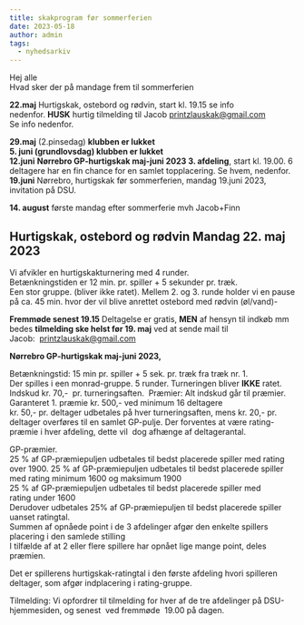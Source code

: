 ```yaml
---
title: skakprogram før sommerferien
date: 2023-05-18
author: admin
tags:
  - nyhedsarkiv
---
```


Hej alle  
Hvad sker der på mandage frem til sommerferien

**22.maj** Hurtigskak, ostebord og rødvin, start kl. 19.15 se info nedenfor. **HUSK** hurtig tilmelding til Jacob [printzlauskak@gmail.com](mailto:printzlauskak@gmail.com)   
Se info nedenfor.

**29.maj** (2.pinsedag) **klubben er lukket  
5\. juni (grundlovsdag) klubben er lukket**  
**12.juni** **Nørrebro GP-hurtigskak maj-juni 2023 3. afdeling**, start kl. 19.00. 6 deltagere har en fin chance for en samlet topplacering. Se hvem, nedenfor.  
**19.juni** Nørrebro, hurtigskak før sommerferien, mandag 19.juni 2023, invitation på DSU.

**14\. august** første mandag efter sommerferie mvh Jacob+Finn 

## **Hurtigskak, ostebord og rødvin Mandag 22. maj 2023**

Vi afvikler en hurtigskakturnering med 4 runder.  
Betænkningstiden er 12 min. pr. spiller + 5 sekunder pr. træk.  
Een stor gruppe. (bliver ikke ratet). Mellem 2. og 3. runde holder vi en pause på ca. 45 min. hvor der vil blive anrettet ostebord med rødvin (øl/vand)-

**Fremmøde senest 19.15** Deltagelse er gratis, **MEN** af hensyn til indkøb mm bedes **tilmelding ske helst før 19. maj** ved at sende mail til Jacob:  [printzlauskak@gmail.com](mailto:printzlauskak@gmail.com)

**Nørrebro GP-hurtigskak maj-juni 2023,**

Betænkningstid: 15 min pr. spiller + 5 sek. pr. træk fra træk nr. 1.   
Der spilles i een monrad-gruppe. 5 runder. Turneringen bliver **IKKE** ratet.  
Indskud kr. 70,-  pr. turneringsaften.  Præmier: Alt indskud går til præmier. Garanteret 1. præmie kr. 500,- ved minimum 16 deltagere  
kr. 50,- pr. deltager udbetales på hver turneringsaften, mens kr. 20,- pr. deltager overføres til en samlet GP-pulje. Der forventes at være rating-præmie i hver afdeling, dette vil  dog afhænge af deltagerantal.  
  
GP-præmier.  
25 % af GP-præmiepuljen udbetales til bedst placerede spiller med rating over 1900. 
25 % af GP-præmiepuljen udbetales til bedst placerede spiller med rating minimum 1600 og maksimum 1900  
25 % af GP-præmiepuljen udbetales til bedst placerede spiller med rating under 1600  
Derudover udbetales 25% af GP-præmiepuljen til bedst placerede spiller uanset ratingtal.  
Summen af opnåede point i de 3 afdelinger afgør den enkelte spillers placering i den samlede stilling   
I tilfælde af at 2 eller flere spillere har opnået lige mange point, deles præmien.  
  
Det er spillerens hurtigskak-ratingtal i den første afdeling hvori spilleren deltager, som afgør indplacering i rating-gruppe.

Tilmelding: Vi opfordrer til tilmelding for hver af de tre afdelinger på DSU-hjemmesiden, og senest  ved fremmøde  19.00 på dagen.
